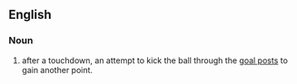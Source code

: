 ==English==

===Noun===
{{en-noun|head=[[extra]] [[point]]}}

# {{American football}} after a touchdown, an attempt to kick the ball through the [[goal posts]] to gain another point.